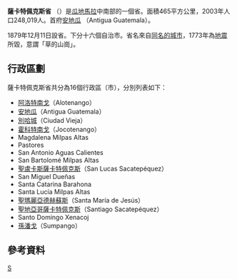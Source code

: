 {{Infobox settlement
|name = 薩卡特佩克斯省
|native_name= Departamento de Sacatepéquez
|settlement_type=[[瓜地馬拉行政區劃|瓜地馬拉行政區劃]]
|image_skyline = 
|image_flag = Escudo de armas de Sacatepéquez.svg
|image_shield = Bandera de Sacatepéquez.svg
|image_map = Sacatepequez in Guatemala.svg
|map_caption = 薩卡特佩克斯省位置
|image_map1=
|map_caption1=薩卡特佩克斯省行政區劃示意
|coordinates_region=
|subdivision_type=國家
|subdivision_name={{GUA}}
|seat_type= 首府
|seat = [[安地瓜|安地瓜]]
|parts_type = 市/鎮
|parts=16個市/鎮
|p1=[[阿洛特南戈|阿洛特南戈]](Alotenango)|p2=[[安地瓜|安地瓜]](Antigua Guatemala)|p3=[[舊城|舊城]](Ciudad Vieja)|p4=[[霍科特南戈|霍科特南戈]](Jocotenango)|p5=Magdalena Milpas Altas|p6=Pastores|p7=San Antonio Aguas Calientes|p8=San Bartolomé Milpas Altas|p9=[[聖盧卡斯薩卡特佩克斯|聖盧卡斯薩卡特佩克斯]](San Lucas Sacatepéquez)|p10=San Miguel Dueñas|p11=Santa Catarina Barahona|p12=Santa Lucía Milpas Altas|p13=[[聖瑪麗亞德赫蘇斯|聖瑪麗亞德赫蘇斯]](Santa María de Jesús)|p14=[[聖地亞哥薩卡特佩克斯|聖地亞哥薩卡特佩克斯]](Santiago Sacatepéquez)|p15=Santo Domingo Xenacoj|p16=[[孫潘戈_(薩卡特佩克斯省)|孫潘戈]](Sumpango)
|coor_pinpoint=[[安地瓜|安地瓜]](Antigua Guatemala)
|latd=14|latm=33|lats=24|latNS=N|longd=90|longm=44|longs=02|longEW=W
|area_total_km2 = 465
|total_type=Total
|population_total = 248019
|population_as_of = 2011
|population_density_km2 = 
|population_urban= 
|population_blank1_title=
|population_blank1= 
|website=
|footnotes = 
}}

'''薩卡特佩克斯省''' （{{lang|es|Departamento de Sacatepéquez}}）是[[瓜地馬拉|瓜地馬拉]]中南部的一個省。面積465平方公里，2003年人口248,019人。首府[[安地瓜|安地瓜]] （Antigua Guatemala）。

1879年12月11日設省。下分十六個自治市。省名來自[[薩卡特佩克斯|同名的城市]]，1773年為[[地震|地震]]所毀，意謂「草的山崗」。

==行政區劃==
薩卡特佩克斯省共分為16個行政區（市），分別列表如下：
*[[阿洛特南戈|阿洛特南戈]]（Alotenango）
*[[安地瓜|安地瓜]]（Antigua Guatemala）
*[[別哈城|別哈城]]（Ciudad Vieja）
*[[霍科特南戈|霍科特南戈]]（Jocotenango）
*Magdalena Milpas Altas
*Pastores
*San Antonio Aguas Calientes
*San Bartolomé Milpas Altas
*[[聖盧卡斯薩卡特佩克斯|聖盧卡斯薩卡特佩克斯]]（San Lucas Sacatepéquez）
*San Miguel Dueñas
*Santa Catarina Barahona
*Santa Lucía Milpas Altas
*[[聖瑪麗亞德赫蘇斯|聖瑪麗亞德赫蘇斯]]（Santa María de Jesús）
*[[聖地亞哥薩卡特佩克斯|聖地亞哥薩卡特佩克斯]]（Santiago Sacatepéquez）
*Santo Domingo Xenacoj
*[[孫潘戈_(薩卡特佩克斯省)|孫潘戈]]（Sumpango）

==參考資料==
{{reflist}}

{{Geographic Location
 | 北   = [[File:Escudo_de_Armas_de_la_Ciudad_de_Guatemala.svg|25px]]瓜地馬拉省
 | 西北 = [[File:Coat_of_arms_of_Chimaltenango_Department.png|25px]][[奇馬爾特南戈省|奇馬爾特南戈省]]
 | 西   = [[File:Coat_of_arms_of_Chimaltenango_Department.png|25px]][[奇馬爾特南戈省|奇馬爾特南戈省]]
 | 西南 = [[File:Flag_of_Escuintla.svg|25px]][[埃斯昆特拉省|埃斯昆特拉省]]
 | 中央 = [[File:Escudo_de_armas_de_Sacatepéquez.svg|25px]]薩卡特佩克斯省
 | 東   = [[File:Escudo_de_Armas_de_la_Ciudad_de_Guatemala.svg|25px]]瓜地馬拉省
 | 東北 = [[File:Escudo_de_Armas_de_la_Ciudad_de_Guatemala.svg|25px]]瓜地馬拉省
 | 南   = [[File:Flag_of_Escuintla.svg|25px]][[埃斯昆特拉省|埃斯昆特拉省]]
 | 東南 = [[File:Escudo_de_Armas_de_la_Ciudad_de_Guatemala.svg|25px]]瓜地馬拉省
}}

{{Departments of Guatemala}}
{{Sacatepéquez_Department}}

[[Category:瓜地馬拉行政區劃|S]]